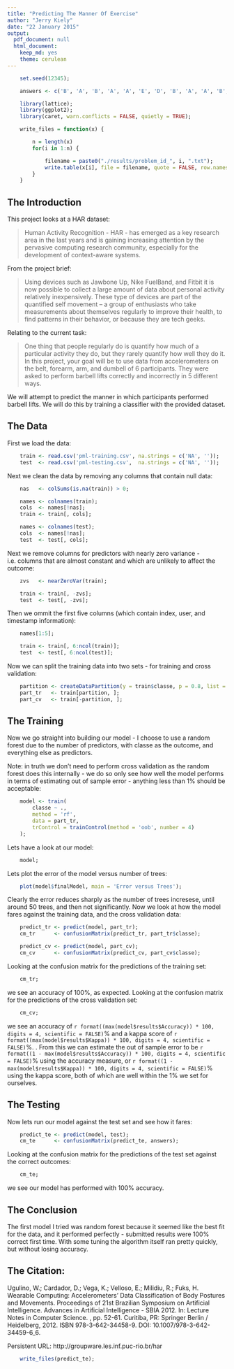 ```yaml
---
title: "Predicting The Manner Of Exercise"
author: "Jerry Kiely"
date: "22 January 2015"
output:
  pdf_document: null
  html_document:
    keep_md: yes
    theme: cerulean
---
```


```r

    set.seed(12345);

    answers <- c('B', 'A', 'B', 'A', 'A', 'E', 'D', 'B', 'A', 'A', 'B', 'C', 'B', 'A', 'E', 'E', 'A', 'B', 'B', 'B');

    library(lattice);
    library(ggplot2);
    library(caret, warn.conflicts = FALSE, quietly = TRUE);

    write_files = function(x) {

        n = length(x)
        for(i in 1:n) {

            filename = paste0("./results/problem_id_", i, ".txt");
            write.table(x[i], file = filename, quote = FALSE, row.names = FALSE, col.names = FALSE);
        }
    }

```


## The Introduction

This project looks at a HAR dataset:

> Human Activity Recognition - HAR - has emerged as a key research area in the last years 
> and is gaining increasing attention by the pervasive computing research community, 
> especially for the development of context-aware systems.

From the project brief:

> Using devices such as Jawbone Up, Nike FuelBand, and Fitbit it is now possible to collect 
> a large amount of data about personal activity relatively inexpensively. These type of 
> devices are part of the quantified self movement – a group of enthusiasts who take 
> measurements about themselves regularly to improve their health, to find patterns in their 
> behavior, or because they are tech geeks. 

Relating to the current task:

> One thing that people regularly do is quantify how much of a particular activity they do, 
> but they rarely quantify how well they do it. In this project, your goal will be to use 
> data from accelerometers on the belt, forearm, arm, and dumbell of 6 participants. They 
> were asked to perform barbell lifts correctly and incorrectly in 5 different ways.  

We will attempt to predict the manner in which participants performed barbell lifts. We 
will do this by training a classifier with the provided dataset.


## The Data

First we load the data:

```r

    train <- read.csv('pml-training.csv', na.strings = c('NA', ''));
    test  <- read.csv('pml-testing.csv',  na.strings = c('NA', ''));

```

Next we clean the data by removing any columns that contain null data:

```r

    nas   <- colSums(is.na(train)) > 0;

    names <- colnames(train);
    cols  <- names[!nas];
    train <- train[, cols];

    names <- colnames(test);
    cols  <- names[!nas];
    test  <- test[, cols];

```

Next we remove columns for predictors with nearly zero variance - i.e. columns that are 
almost constant and which are unlikely to affect the outcome:

```r

    zvs   <- nearZeroVar(train);

    train <- train[, -zvs];
    test  <- test[, -zvs];

```

Then we ommit the first five columns (which contain index, user, and timestamp 
information):

```r

    names[1:5];

    train <- train[, 6:ncol(train)];
    test  <- test[, 6:ncol(test)];

```

Now we can split the training data into two sets - for training and cross validation:

```r

    partition <- createDataPartition(y = train$classe, p = 0.8, list = FALSE);
    part_tr   <- train[partition, ];
    part_cv   <- train[-partition, ];

```


## The Training

Now we go straight into building our model - I choose to use a random forest due to 
the number of predictors, with classe as the outcome, and everything else as 
predictors. 

Note: in truth we don't need to perform cross validation as the random forest does 
this internally - we do so only see how well the model performs in terms of 
estimating out of sample error - anything less than 1% should be acceptable:

```r

    model <- train(
        classe ~ ., 
        method = 'rf', 
        data = part_tr, 
        trControl = trainControl(method = 'oob', number = 4)
    );

```

Lets have a look at our model:

```r

    model;

```

Lets plot the error of the model versus number of trees:

```r

    plot(model$finalModel, main = 'Error versus Trees');

```

Clearly the error reduces sharply as the number of trees incresese, until around 50 
trees, and then not significantly. Now we look at how the model fares against the 
training data, and the cross validation data:

```r

    predict_tr <- predict(model, part_tr);
    cm_tr      <- confusionMatrix(predict_tr, part_tr$classe);

    predict_cv <- predict(model, part_cv);
    cm_cv      <- confusionMatrix(predict_cv, part_cv$classe);

```

Looking at the confusion matrix for the predictions of the training set:

```r

    cm_tr;

```

we see an accuracy of 100%, as expected. Looking at the confusion matrix for the 
predictions of the cross validation set:

```r

    cm_cv;

```

we see an accuracy of 
`r format((max(model$results$Accuracy)) * 100, digits = 4, scientific = FALSE)`% 
and a kappa score of 
`r format((max(model$results$Kappa)) * 100, digits = 4, scientific = FALSE)`%. . 
From this we can estimate the out of sample error to be 
`r format((1 - max(model$results$Accuracy)) * 100, digits = 4, scientific = FALSE)`% 
using the accuracy measure, or 
`r format((1 - max(model$results$Kappa)) * 100, digits = 4, scientific = FALSE)`% 
using the kappa score, both of which are well within the 1% we set for ourselves. 


## The Testing

Now lets run our model against the test set and see how it fares:

```r

    predict_te <- predict(model, test);
    cm_te      <- confusionMatrix(predict_te, answers);

```

Looking at the confusion matrix for the predictions of the test set against the 
correct outcomes:

```r

    cm_te;

```

we see our model has performed with 100% accuracy.


## The Conclusion

The first model I tried was random forest because it seemed like the best fit for the data, 
and it performed perfectly - submitted results were 100% correct first time. With some tuning 
the algorithm itself ran pretty quickly, but without losing accuracy.


## The Citation:

Ugulino, W.; Cardador, D.; Vega, K.; Velloso, E.; Milidiu, R.; Fuks, H. Wearable Computing: 
Accelerometers' Data Classification of Body Postures and Movements. Proceedings of 21st 
Brazilian Symposium on Artificial Intelligence. Advances in Artificial Intelligence - SBIA 
2012. In: Lecture Notes in Computer Science. , pp. 52-61. Curitiba, PR: Springer Berlin / 
Heidelberg, 2012. ISBN 978-3-642-34458-9. DOI: 10.1007/978-3-642-34459-6_6. 

Persistent URL: http://groupware.les.inf.puc-rio.br/har

```r

    write_files(predict_te);

```
